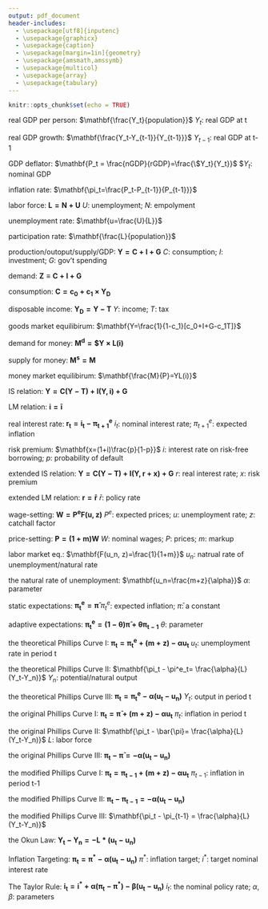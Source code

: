 ```yaml
---
output: pdf_document
header-includes: 
  - \usepackage[utf8]{inputenc}
  - \usepackage{graphicx}
  - \usepackage{caption}
  - \usepackage[margin=1in]{geometry}
  - \usepackage{amsmath,amssymb}
  - \usepackage{multicol}
  - \usepackage{array}
  - \usepackage{tabulary}
---
```


```r
knitr::opts_chunk$set(echo = TRUE)
```

\newcommand{\class}{EC 313, Summer 2019}
\newcommand{\term}{Xiang LI (GE)}
\newcommand{\examnum}{Final - FORMULAS}

\noindent
\begin{tabular*}{\textwidth}{l @{\extracolsep{\fill}} r @{\extracolsep{6pt}} l}
\textbf{\class} & \textbf{Name: } & \makebox[2in]{\hrulefill}\\
\textbf{\term} &&\\
\textbf{\examnum} & \textbf{UO ID: } & \makebox[2in]{\hrulefill}\\
\end{tabular*}
\rule[2ex]{\textwidth}{2pt}





real GDP per person: $\mathbf{\frac{Y_t}{population}}$ \hspace{3.3in} $Y_t$: real GDP at t \newline

real GDP growth: $\mathbf{\frac{Y_t-Y_{t-1}}{Y_{t-1}}}$ \hspace{3.3in} $Y_{t-1}$: real GDP at t-1 \newline

GDP deflator: $\mathbf{P_t = \frac{nGDP}{rGDP}=\frac{\$Y_t}{Y_t}}$ \hspace{3.3in} $\$Y_t$: nominal GDP \newline

inflation rate: $\mathbf{\pi_t=\frac{P_t-P_{t-1}}{P_{t-1}}}$  \newline

labor force: $\mathbf{L=N+U}$ \hspace{2.7in} $U$: unemployment; $N$: empolyment \newline

unemployment rate: $\mathbf{u=\frac{U}{L}}$  \newline

participation rate: $\mathbf{\frac{L}{population}}$ \newline

production/outoput/supply/GDP: $\mathbf{Y=C+I+G}$  \hspace{.2in} $C$: consumption; $I$: investment; $G$: gov't spending \newline

demand: $\mathbf{Z \equiv C+I+G}$ \newline

consumption: $\mathbf{C = c_0 + c_1 \times Y_D}$ \newline

disposable income: $\mathbf{Y_D= Y-T}$ \hspace{3.3in} $Y$: income; $T$: tax \newline

goods market equilibirum: $\mathbf{Y=\frac{1}{1-c_1}[c_0+I+G-c_1T]}$ \newline

demand for money: $\mathbf{M^d=\$Y \times L(i)}$ \newline

supply for money: $\mathbf{M^s=M}$ \newline

money market equilibirum: $\mathbf{\frac{M}{P}=YL(i)}$ \newline

IS relation: $\mathbf{Y=C(Y-T)+I(Y,i)+G}$ \newline

LM relation: $\mathbf{i=\bar{i}}$ \newline

real interest rate: $\mathbf{r_t = i_t - \pi^e_{t+1}}$  \hspace{1.4in} $i_t$: nominal interest rate; $\pi^e_{t+1}$: expected inflation \newline

risk premium: $\mathbf{x=(1+i)\frac{p}{1-p}}$ \hspace{.8in} $i$: interest rate on risk-free borrowing; $p$: probability of default \newline

extended IS relation: $\mathbf{Y=C(Y-T)+I(Y,r+x)+G}$ \hspace{.8in} $r$: real interest rate; $x$: risk premium \newline

extended LM relation: $\mathbf{r=\bar{r}}$ \hspace{3.9in} $\bar{r}$: policy rate \newline


wage-setting: $\mathbf{W=P^eF(u,z)}$ \hspace{.8in} $P^e$: expected prices; $u$: unemployment rate; $z$: catchall factor \newline

price-setting: $\mathbf{P=(1+m)W}$ \hspace{2in} $W$: nominal wages; $P$: prices; $m$: markup \newline

labor market eq.: $\mathbf{F(u_n, z)=\frac{1}{1+m}}$ \hspace{1.5in} $u_n$: natrual rate of unemployment/natural rate \newline

the natural rate of unemployment: $\mathbf{u_n=\frac{m+z}{\alpha}}$ \hspace{2.8in}  $\alpha$: parameter \newline
 
static expectations: $\mathbf{\pi^e_t= \bar{\pi}}$  \hspace{2.6in} $\pi^e_t$: expected inflation; $\bar{\pi}$: a constant \newline

adaptive expectations: $\mathbf{\pi^e_t = (1-\theta)\bar{\pi}+\theta \pi_{t-1}}$  \hspace{2.8in} $\theta$: parameter  \newline

the theoretical Phillips Curve I: $\mathbf{\pi_t = \pi^e_t + (m+z)-\alpha u_t}$ \hspace{1in} $u_t$: unemployment rate in period t \newline 

the theoretical Phillips Curve II: $\mathbf{\pi_t - \pi^e_t= \frac{\alpha}{L} (Y_t-Y_n)}$  \hspace{1.3in} $Y_n$: potential/natural output \newline 

the theoretical Phillips Curve III: $\mathbf{\pi_t = \pi^e_t - \alpha (u_t -u_n)}$ \hspace{1.7in} $Y_t$: output in period t\newline 

the original Phillips Curve I: $\mathbf{\pi_t = \bar{\pi} + (m+z)-\alpha u_t}$ \hspace{1.7in} $\pi_t$: inflation in period t \newline

the original Phillips Curve II: $\mathbf{\pi_t - \bar{\pi}= \frac{\alpha}{L} (Y_t-Y_n)}$ \hspace{2.4in} $L$: labor force \newline

the original Phillips Curve III: $\mathbf{\pi_t - \bar{\pi}= -\alpha(u_t-u_n)}$ \newline

the modified Phillips Curve I: $\mathbf{\pi_t = \pi_{t-1}+(m+z)-\alpha u_t}$ \hspace{1.3in} $\pi_{t-1}$: inflation in period t-1 \newline 

the modified Phillips Curve II: $\mathbf{\pi_t - \pi_{t-1} = - \alpha (u_t -u_n)}$ \newline

the modified Phillips Curve III: $\mathbf{\pi_t - \pi_{t-1} = \frac{\alpha}{L} (Y_t-Y_n)}$ \newline

the Okun Law: $\mathbf{Y_t-Y_n = -L*(u_t-u_n)}$ \newline

Inflation Targeting: $\mathbf{\pi_t = \pi^*-\alpha(u_t-u_n)}$ \hspace{.8in} $\pi^*$: inflation target; $i^*$: target nominal interest rate \newline

The Taylor Rule: $\mathbf{i_t = i^* + \alpha (\pi_t - \pi^* ) - \beta(u_t - u_n)}$ 
\hspace{.7in} $i_t$: the nominal policy rate; $\alpha, \beta$: parameters





